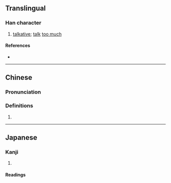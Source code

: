 {{character info}}
==Translingual==

===Han character===
{{Han char|rn=30|rad=口|as=07|sn=10|four=64061|canj=RHGR|ids=⿰口告}}

# [[talkative]]; [[talk]] [[too much]]

====References====
* {{Han ref|kx=0189.280|dkj=03630|dj=0409.160|hdz=10630.140|uh=54E0|ud=21728|bh=D144|bd=53572}}

----

==Chinese==
{{zh-forms}}

===Pronunciation===
{{zh-pron
|m=hào
|cat=
}}

===Definitions===
{{zh-hanzi}}

# {{rfdef|zh}}

----

==Japanese==

===Kanji===
{{ja-kanji|grade=|rs=口07}}

# {{rfdef|ja|sort=口07}}

====Readings====
{{ja-readings|on=こう, ごう|kun=しゃべ-る}}